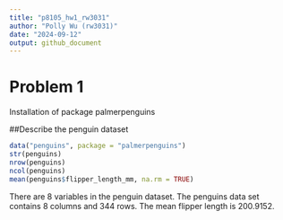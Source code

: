```yaml
---
title: "p8105_hw1_rw3031"
author: "Polly Wu (rw3031)"
date: "2024-09-12"
output: github_document
---
```


# Problem 1

Installation of package palmerpenguins

##Describe the penguin dataset
```r
data("penguins", package = "palmerpenguins")
str(penguins)
nrow(penguins)
ncol(penguins)
mean(penguins$flipper_length_mm, na.rm = TRUE)
```
There are 8 variables in the penguin dataset.
The penguins data set contains 8 columns and 344 rows. 
The mean flipper length is 200.9152.

